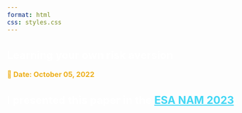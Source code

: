 ---
format: html
css: styles.css
---

<style>
body {
  color: black;
  font-size: 1em;
  background-image: url('images/board1.jpg');
  background-size: cover;         
  background-repeat: no-repeat;   
  background-attachment: fixed;    
  background-position: center;     
  color: white;                   
}
a {
    color: #42d7f5;
}
</style>

<div class="floating-box">
# Learning your own risk aversion

<span style="font-weight: bold; font-size: 16px; color: #edaf1c;">
  📅 Date: October 05, 2022
</span>

I presented this paper in the [ESA NAM 2023](https://sites.google.com/uncc.edu/esa-charlotte-2023/program_1?authuser=0).
---
</div>